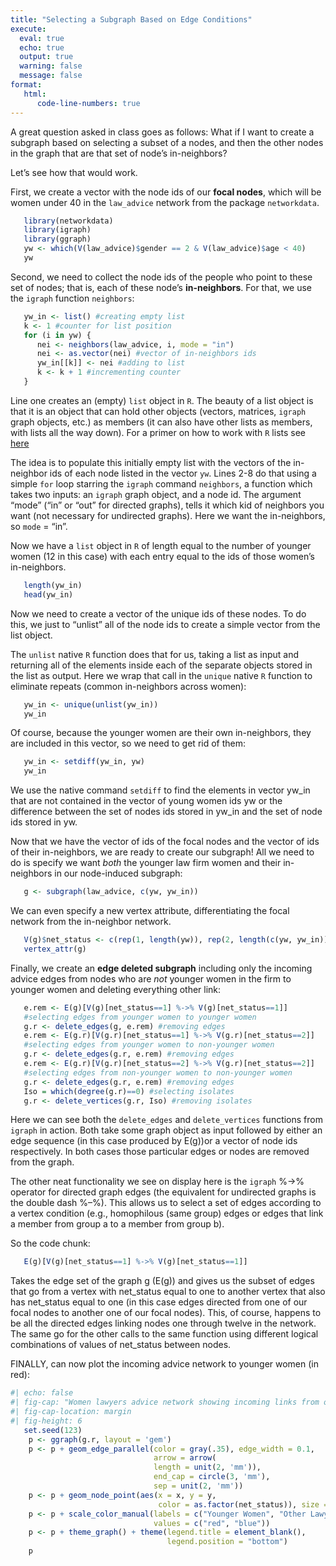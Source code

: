 ```yaml
---
title: "Selecting a Subgraph Based on Edge Conditions"
execute: 
  eval: true
  echo: true
  output: true
  warning: false
  message: false
format: 
   html:
      code-line-numbers: true
---
```

 
A great question asked in class goes as follows: What if I want to create a subgraph based on selecting a subset of a nodes, and then the other nodes in the graph that are that set of node's in-neighbors?

Let's see how that would work. 

First, we create a vector with the node ids of our **focal nodes**, which will be women under 40 in the `law_advice` network from the package `networkdata`.

```r
   library(networkdata)
   library(igraph)
   library(ggraph)
   yw <- which(V(law_advice)$gender == 2 & V(law_advice)$age < 40)
   yw
```

Second, we need to collect the node ids of the people who point to these set of nodes; that is, each of these node's **in-neighbors**. For that, we use the `igraph` function `neighbors`:

```r
   yw_in <- list() #creating empty list
   k <- 1 #counter for list position
   for (i in yw) {
      nei <- neighbors(law_advice, i, mode = "in") 
      nei <- as.vector(nei) #vector of in-neighbors ids
      yw_in[[k]] <- nei #adding to list
      k <- k + 1 #incrementing counter
   }
```

Line one creates an (empty) `list` object in `R`. The beauty of a list object is that it is an object that can hold other objects (vectors, matrices, `igraph` graph objects, etc.) as members (it can also have other lists as members, with lists all the way down). For a primer on how to work with `R` lists see [here](https://rstudio.github.io/r-manuals/r-intro/Lists-and-data-frames.html)

The idea is to populate this initially empty list with the vectors of the in-neighbor ids of each node listed in the vector `yw`. Lines 2-8 do that using a simple `for` loop starring the `igraph` command `neighbors`, a function which takes two inputs: an `igraph` graph object, and a node id. The argument "mode" ("in" or "out" for directed graphs), tells it which kid of neighbors you want (not necessary for undirected graphs). Here we want the in-neighbors, so `mode` = "in".

Now we have a `list` object in `R` of length equal to the number of younger women (12 in this case) with each entry equal to the ids of those women's in-neighbors. 
```r
   length(yw_in)
   head(yw_in)
```

Now we need to create a vector of the unique ids of these nodes. To do this, we just to "unlist" all of the node ids to create a simple vector from the list object. 

The `unlist` native `R` function does that for us, taking a list as input and returning all of the elements inside each of the separate objects stored in the list as output. Here we wrap that call in the `unique` native `R` function to eliminate repeats (common in-neighbors across women):

```r
   yw_in <- unique(unlist(yw_in))
   yw_in
```

Of course, because the younger women are their own in-neighbors, they are included in this vector, so we need to get rid of them:

```r
   yw_in <- setdiff(yw_in, yw)
   yw_in
```

We use the native command `setdiff` to find the elements in vector yw_in that are not contained in the vector of young women ids yw or the difference between the set of nodes ids stored in yw_in and the set of node ids stored in yw.

Now that we have the vector of ids of the focal nodes and the vector of ids of their in-neighbors, we are ready to create our subgraph! All we need to do is specify we want *both* the younger law firm women and their in-neighbors in our node-induced subgraph:

```r
   g <- subgraph(law_advice, c(yw, yw_in))
```

We can even specify a new vertex attribute, differentiating the focal network from the in-neighbor network.

```r
   V(g)$net_status <- c(rep(1, length(yw)), rep(2, length(c(yw, yw_in)) - length(yw)))
   vertex_attr(g)
```

Finally, we create an **edge deleted subgraph** including only the incoming advice edges from nodes who are *not* younger women in the firm to younger women and deleting everything other link:

```r
   e.rem <- E(g)[V(g)[net_status==1] %->% V(g)[net_status==1]] 
   #selecting edges from younger women to younger women
   g.r <- delete_edges(g, e.rem) #removing edges
   e.rem <- E(g.r)[V(g.r)[net_status==1] %->% V(g.r)[net_status==2]] 
   #selecting edges from younger women to non-younger women
   g.r <- delete_edges(g.r, e.rem) #removing edges
   e.rem <- E(g.r)[V(g.r)[net_status==2] %->% V(g.r)[net_status==2]] 
   #selecting edges from non-younger women to non-younger women
   g.r <- delete_edges(g.r, e.rem) #removing edges
   Iso = which(degree(g.r)==0) #selecting isolates
   g.r <- delete_vertices(g.r, Iso) #removing isolates
```

Here we can see both the `delete_edges` and `delete_vertices` functions from `igraph` in action. Both take some graph object as input followed by either an edge sequence (in this case produced by E(g))or a vector of node ids respectively. In both cases those particular edges or nodes are removed from the graph.

The other neat functionality we see on display here is the `igraph` %->% operator for directed graph edges (the equivalent for undirected graphs is the double dash %--%). This allows us to select a set of edges according to a vertex condition (e.g., homophilous (same group) edges or edges that link a member from group a to a member from group b). 

So the code chunk:

```r
   E(g)[V(g)[net_status==1] %->% V(g)[net_status==1]] 
```

Takes the edge set of the graph g (E(g)) and gives us the subset of edges that go from a vertex with net_status equal to one to another vertex that also has net_status equal to one (in this case edges directed from one of our focal nodes to another one of our focal nodes). This, of course, happens to be all the directed edges linking nodes one through twelve in the network. The same go for the other calls to the same function using different logical combinations of values of net_status between nodes. 

FINALLY, can now plot the incoming advice network to younger women (in red):

```r
#| echo: false
#| fig-cap: "Women lawyers advice network showing incoming links from outside the group (blue nodes) to younger women (red nodes)"
#| fig-cap-location: margin
#| fig-height: 6
   set.seed(123)
    p <- ggraph(g.r, layout = 'gem')
    p <- p + geom_edge_parallel(color = gray(.35), edge_width = 0.1,
                                arrow = arrow(
                                length = unit(2, 'mm')),
                                end_cap = circle(3, 'mm'), 
                                sep = unit(2, 'mm'))
    p <- p + geom_node_point(aes(x = x, y = y, 
                                 color = as.factor(net_status)), size = 5) 
    p <- p + scale_color_manual(labels = c("Younger Women", "Other Lawyers"), 
                                values = c("red", "blue"))
    p <- p + theme_graph() + theme(legend.title = element_blank(), 
                                   legend.position = "bottom")
    p
```
